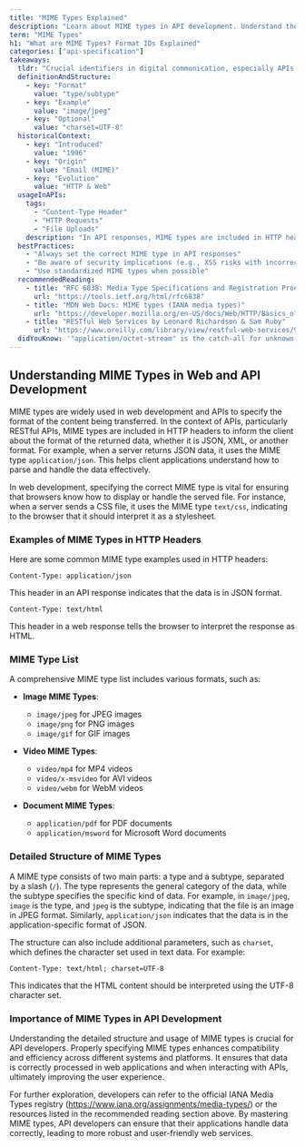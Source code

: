 ```yaml
---
title: "MIME Types Explained"
description: "Learn about MIME types in API development. Understand their role in defining file formats like images and PDFs. Explore our glossary for more insights."
term: "MIME Types"
h1: "What are MIME Types? Format IDs Explained"
categories: ["api-specification"]
takeaways:
  tldr: "Crucial identifiers in digital communication, especially APIs. They specify data format, ensuring correct interpretation and interoperability."
  definitionAndStructure:
    - key: "Format"
      value: "type/subtype"
    - key: "Example"
      value: "image/jpeg"
    - key: "Optional"
      value: "charset=UTF-8"
  historicalContext:
    - key: "Introduced"
      value: "1996"
    - key: "Origin"
      value: "Email (MIME)"
    - key: "Evolution"
      value: "HTTP & Web"
  usageInAPIs:
    tags:
      - "Content-Type Header"
      - "HTTP Requests"
      - "File Uploads"
    description: "In API responses, MIME types are included in HTTP headers (e.g., 'Content-Type: application/json') to inform clients about the data format."
  bestPractices:
    - "Always set the correct MIME type in API responses"
    - "Be aware of security implications (e.g., XSS risks with incorrect MIME types)"
    - "Use standardized MIME types when possible"
  recommendedReading:
    - title: "RFC 6838: Media Type Specifications and Registration Procedures"
      url: "https://tools.ietf.org/html/rfc6838"
    - title: "MDN Web Docs: MIME types (IANA media types)"
      url: "https://developer.mozilla.org/en-US/docs/Web/HTTP/Basics_of_HTTP/MIME_types"
    - title: "RESTful Web Services by Leonard Richardson & Sam Ruby"
      url: "https://www.oreilly.com/library/view/restful-web-services/9780596529260/"
  didYouKnow: '"application/octet-stream" is the catch-all for unknown binary files.'
---
```


## Understanding MIME Types in Web and API Development

MIME types are widely used in web development and APIs to specify the format of the content being transferred. In the context of APIs, particularly RESTful APIs, MIME types are included in HTTP headers to inform the client about the format of the returned data, whether it is JSON, XML, or another format. For example, when a server returns JSON data, it uses the MIME type `application/json`. This helps client applications understand how to parse and handle the data effectively.

In web development, specifying the correct MIME type is vital for ensuring that browsers know how to display or handle the served file. For instance, when a server sends a CSS file, it uses the MIME type `text/css`, indicating to the browser that it should interpret it as a stylesheet.

### Examples of MIME Types in HTTP Headers

Here are some common MIME type examples used in HTTP headers:

```http
Content-Type: application/json
```
This header in an API response indicates that the data is in JSON format.

```http
Content-Type: text/html
```
This header in a web response tells the browser to interpret the response as HTML.

### MIME Type List

A comprehensive MIME type list includes various formats, such as:

- **Image MIME Types**: 
  - `image/jpeg` for JPEG images
  - `image/png` for PNG images
  - `image/gif` for GIF images

- **Video MIME Types**: 
  - `video/mp4` for MP4 videos
  - `video/x-msvideo` for AVI videos
  - `video/webm` for WebM videos

- **Document MIME Types**: 
  - `application/pdf` for PDF documents
  - `application/msword` for Microsoft Word documents

### Detailed Structure of MIME Types

A MIME type consists of two main parts: a type and a subtype, separated by a slash (`/`). The type represents the general category of the data, while the subtype specifies the specific kind of data. For example, in `image/jpeg`, `image` is the type, and `jpeg` is the subtype, indicating that the file is an image in JPEG format. Similarly, `application/json` indicates that the data is in the application-specific format of JSON.

The structure can also include additional parameters, such as `charset`, which defines the character set used in text data. For example:

```http
Content-Type: text/html; charset=UTF-8
```
This indicates that the HTML content should be interpreted using the UTF-8 character set.

### Importance of MIME Types in API Development

Understanding the detailed structure and usage of MIME types is crucial for API developers. Properly specifying MIME types enhances compatibility and efficiency across different systems and platforms. It ensures that data is correctly processed in web applications and when interacting with APIs, ultimately improving the user experience.

For further exploration, developers can refer to the official IANA Media Types registry (https://www.iana.org/assignments/media-types/) or the resources listed in the recommended reading section above.
By mastering MIME types, API developers can ensure that their applications handle data correctly, leading to more robust and user-friendly web services.
